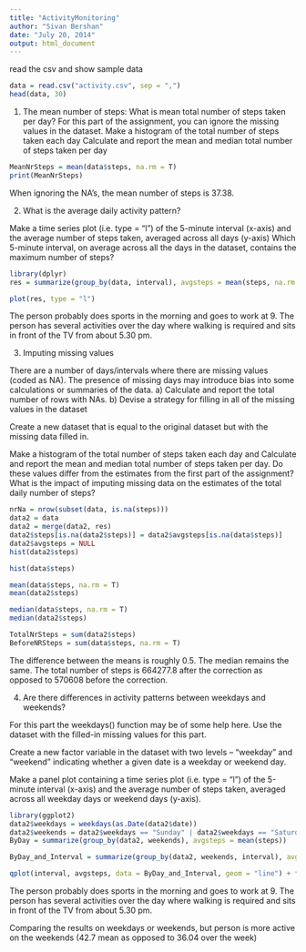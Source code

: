 ```yaml
---
title: "ActivityMonitoring"
author: "Sivan Bershan"
date: "July 20, 2014"
output: html_document
---
```


read the csv and show sample data 
```r
data = read.csv("activity.csv", sep = ",")
head(data, 30)
```

1. The mean number of steps: 
What is mean total number of steps taken per day?
For this part of the assignment, you can ignore the missing values in the dataset.
Make a histogram of the total number of steps taken each day
Calculate and report the mean and median total number of steps taken per day

```r
MeanNrSteps = mean(data$steps, na.rm = T)
print(MeanNrSteps)
```

When ignoring the NA's, the mean number of steps is 37.38.


2. What is the average daily activity pattern?

Make a time series plot (i.e. type = "l") of the 5-minute interval (x-axis) and the average number of steps taken, averaged across all days (y-axis)
Which 5-minute interval, on average across all the days in the dataset, contains the maximum number of steps?


```r
library(dplyr)
res = summarize(group_by(data, interval), avgsteps = mean(steps, na.rm = T))

plot(res, type = "l")

```

The person probably does sports in the morning and goes to work at 9. The person has several activities over the day where walking is required and sits in front of the TV from about 5.30 pm. 



3. Imputing missing values

There are a number of days/intervals where there are missing values (coded as NA). The presence of missing days may introduce bias into some calculations or summaries of the data.
a) Calculate and report the total number of rows with NAs. 
b) Devise a strategy for filling in all of the missing values in the dataset


Create a new dataset that is equal to the original dataset but with the missing data filled in.

Make a histogram of the total number of steps taken each day and Calculate and report the mean and median total number of steps taken per day. Do these values differ from the estimates from the first part of the assignment? What is the impact of imputing missing data on the estimates of the total daily number of steps?

```r
nrNa = nrow(subset(data, is.na(steps)))
data2 = data
data2 = merge(data2, res)
data2$steps[is.na(data2$steps)] = data2$avgsteps[is.na(data$steps)]
data2$avgsteps = NULL
hist(data2$steps)

hist(data$steps)

mean(data$steps, na.rm = T)
mean(data2$steps)

median(data$steps, na.rm = T)
median(data2$steps)

TotalNrSteps = sum(data2$steps)
BeforeNRSteps = sum(data$steps, na.rm = T)
```

The difference between the means is roughly 0.5. The median remains the same. The total number of steps is 664277.8 after the correction as opposed to  570608 before the correction. 


4. Are there differences in activity patterns between weekdays and weekends?

For this part the weekdays() function may be of some help here. Use the dataset with the filled-in missing values for this part.

Create a new factor variable in the dataset with two levels – “weekday” and “weekend” indicating whether a given date is a weekday or weekend day.

Make a panel plot containing a time series plot (i.e. type = "l") of the 5-minute interval (x-axis) and the average number of steps taken, averaged across all weekday days or weekend days (y-axis).


```r
library(ggplot2)
data2$weekdays = weekdays(as.Date(data2$date))
data2$weekends = data2$weekdays == "Sunday" | data2$weekdays == "Saturday"
ByDay = summarize(group_by(data2, weekends), avgsteps = mean(steps))

ByDay_and_Interval = summarize(group_by(data2, weekends, interval), avgsteps = mean(steps))

qplot(interval, avgsteps, data = ByDay_and_Interval, geom = "line") + facet_grid(~weekends)

```

The person probably does sports in the morning and goes to work at 9. The person has several activities over the day where walking is required and sits in front of the TV from about 5.30 pm. 

Comparing the results on weekdays or weekends, but person is more active on the weekends (42.7 mean as opposed to 36.04 over the week)
